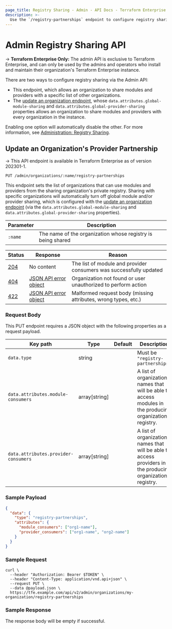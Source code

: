 ```yaml
---
page_title: Registry Sharing - Admin - API Docs - Terraform Enterprise
description: >-
  Use the `/registry-partnerships` endpoint to configure registry sharing. Learn how to update which organizations can use modules and providers from your private registry using the HTTP API.
---
```


[200]: https://developer.mozilla.org/en-US/docs/Web/HTTP/Status/200
[201]: https://developer.mozilla.org/en-US/docs/Web/HTTP/Status/201
[202]: https://developer.mozilla.org/en-US/docs/Web/HTTP/Status/202
[204]: https://developer.mozilla.org/en-US/docs/Web/HTTP/Status/204
[400]: https://developer.mozilla.org/en-US/docs/Web/HTTP/Status/400
[401]: https://developer.mozilla.org/en-US/docs/Web/HTTP/Status/401
[403]: https://developer.mozilla.org/en-US/docs/Web/HTTP/Status/403
[404]: https://developer.mozilla.org/en-US/docs/Web/HTTP/Status/404
[409]: https://developer.mozilla.org/en-US/docs/Web/HTTP/Status/409
[412]: https://developer.mozilla.org/en-US/docs/Web/HTTP/Status/412
[422]: https://developer.mozilla.org/en-US/docs/Web/HTTP/Status/422
[429]: https://developer.mozilla.org/en-US/docs/Web/HTTP/Status/429
[500]: https://developer.mozilla.org/en-US/docs/Web/HTTP/Status/500
[504]: https://developer.mozilla.org/en-US/docs/Web/HTTP/Status/504
[JSON API document]: /terraform/enterprise/api-docs#json-api-documents
[JSON API error object]: https://jsonapi.org/format/#error-objects

# Admin Registry Sharing API

-> **Terraform Enterprise Only:** The admin API is exclusive to Terraform Enterprise, and can only be used by the admins and operators who install and maintain their organization's Terraform Enterprise instance.

There are two ways to configure registry sharing via the Admin API:

- This endpoint, which allows an organization to share modules and providers with a specific list of other organizations.
- The [update an organization endpoint](/terraform/enterprise/api-docs/admin/organizations#update-an-organization), whose `data.attributes.global-module-sharing` and `data.attributes.global-provider-sharing` properties allows an organization to share modules and providers with every organization in the instance.

Enabling one option will automatically disable the other. For more information, see [Administration: Registry Sharing](/terraform/enterprise/application-administration/registry-sharing).

## Update an Organization's Provider Partnership

-> This API endpoint is available in Terraform Enterprise as of version 202301-1.

`PUT /admin/organizations/:name/registry-partnerships`

This endpoint sets the list of organizations that can use modules and providers from the sharing organization's private registry. Sharing with specific organizations will automatically turn off global module and/or provider sharing, which is configured with the [update an organization endpoint](/terraform/enterprise/api-docs/admin/organizations#update-an-organization) (via the `data.attributes.global-module-sharing` and `data.attributes.global-provider-sharing` properties).

| Parameter | Description                                                 |
| --------- | ----------------------------------------------------------- |
| `:name`   | The name of the organization whose registry is being shared |

| Status  | Response                  | Reason                                                             |
| ------- | ------------------------- | ------------------------------------------------------------------ |
| [204][] | No content                | The list of module and provider consumers was successfully updated |
| [404][] | [JSON API error object][] | Organization not found or user unauthorized to perform action      |
| [422][] | [JSON API error object][] | Malformed request body (missing attributes, wrong types, etc.)     |

### Request Body

This PUT endpoint requires a JSON object with the following properties as a request payload.

| Key path                             | Type           | Default | Description                                                                                                  |
| ------------------------------------ | -------------- | ------- | ------------------------------------------------------------------------------------------------------------ |
| `data.type`                          | string         |         | Must be `"registry-partnerships"`                                                                            |
| `data.attributes.module-consumers`   | array\[string] |         | A list of organization names that will be able to access modules in the producing organization's registry.   |
| `data.attributes.provider-consumers` | array\[string] |         | A list of organization names that will be able to access providers in the producing organization's registry. |

### Sample Payload

```json
{
  "data": {
    "type": "registry-partnerships",
    "attributes": {
      "module_consumers": ["org1-name"],
      "provider_consumers": ["org1-name", "org2-name"]
    }
  }
}
```

### Sample Request

```shell
curl \
  --header "Authorization: Bearer $TOKEN" \
  --header "Content-Type: application/vnd.api+json" \
  --request PUT \
  --data @payload.json \
  https://tfe.example.com/api/v2/admin/organizations/my-organization/registry-partnerships
```

### Sample Response

The response body will be empty if successful.

